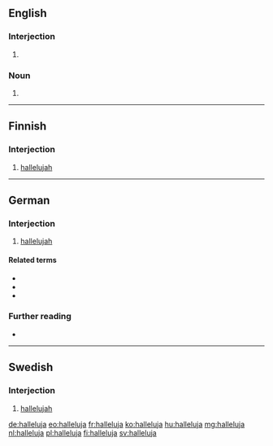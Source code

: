 {{also|Halleluja}}
==English==

===Interjection===
{{en-interj}}

# {{alternative spelling of|hallelujah|lang=en}}

===Noun===
{{en-noun}}

# {{alternative spelling of|hallelujah|lang=en}}

----

==Finnish==

===Interjection===
{{fi-int}}

# [[hallelujah]]

----

==German==

===Interjection===
{{head|de|interjection}}

# [[hallelujah]]

====Related terms====
* {{l|de|Alleluja}}
* {{l|de|Halleluja}}
* {{l|de|Hallelujah}}

===Further reading===
* {{R:Duden}}

----

==Swedish==

===Interjection===
{{head|sv|interjection}}

# [[hallelujah]]

[[de:halleluja]]
[[eo:halleluja]]
[[fr:halleluja]]
[[ko:halleluja]]
[[hu:halleluja]]
[[mg:halleluja]]
[[nl:halleluja]]
[[pl:halleluja]]
[[fi:halleluja]]
[[sv:halleluja]]